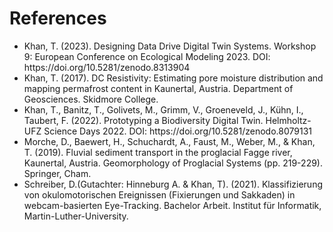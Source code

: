 # References

- Khan, T. (2023). Designing Data Drive Digital Twin Systems. Workshop 9: European Conference on Ecological Modeling 2023. DOI: https://doi.org/10.5281/zenodo.8313904
- Khan, T. (2017). DC Resistivity: Estimating pore moisture distribution and mapping permafrost content in Kaunertal, Austria. Department of Geosciences. Skidmore College.
- Khan, T., Banitz, T., Golivets, M., Grimm, V., Groeneveld, J., Kühn, I., Taubert, F. (2022). Prototyping a Biodiversity Digital Twin. Helmholtz-UFZ Science Days 2022. DOI: https://doi.org/10.5281/zenodo.8079131
- Morche, D., Baewert, H., Schuchardt, A., Faust, M., Weber, M., & Khan, T. (2019). Fluvial sediment transport in the proglacial Fagge river, Kaunertal, Austria. Geomorphology of Proglacial Systems (pp. 219-229). Springer, Cham.
- Schreiber, D.(Gutachter: Hinneburg A. & Khan, T). (2021). Klassifizierung von okulomotorischen Ereignissen (Fixierungen und Sakkaden) in webcam-basierten Eye-Tracking. Bachelor Arbeit. Institut für Informatik, Martin-Luther-University.